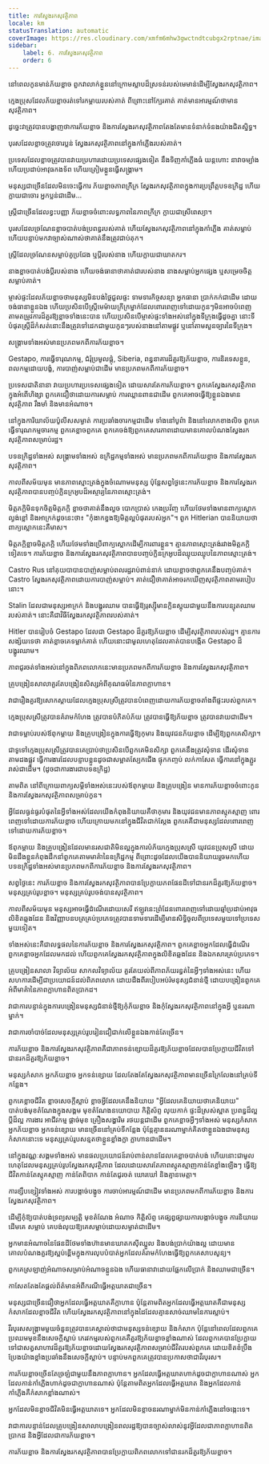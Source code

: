 ```yaml
---
title: ការស្វែងរកសុវត្ថិភាព
locale: km
statusTranslation: automatic
coverImage: https://res.cloudinary.com/xmfm6mhw3gwctndtcubgx2rptnae/image/upload/v1740337243/small_cover_educacion_fundamental_a051170f1c.webp
sidebar:
    label: 6. ការស្វែងរកសុវត្ថិភាព
    order: 6
---
```

នៅពេលកូនមាន់ភ័យខ្លាច ពួកវាលាក់ខ្លួននៅក្រោមស្លាបដ៏ស្រទន់របស់មេមាន់ដើម្បីស្វែងរកសុវត្ថិភាព។

ក្មេងប្រុសដែលភ័យខ្លាចរត់ទៅរកម្ដាយរបស់គាត់ ពីព្រោះនៅក្បែរគាត់ គាត់មានអារម្មណ៍ថាមានសុវត្ថិភាព។

ដូច្នេះវាត្រូវបានបង្ហាញថាការភ័យខ្លាច និងការស្វែងរកសុវត្ថិភាពតែងតែមានទំនាក់ទំនងយ៉ាងជិតស្និទ្ធ។

បុរសដែលខ្លាចត្រូវចោរប្លន់ ស្វែងរកសុវត្ថិភាពនៅក្នុងកាំភ្លើងរបស់គាត់។

ប្រទេសដែលខ្លាចត្រូវបានវាយប្រហារដោយប្រទេសផ្សេងទៀត នឹងទិញកាំភ្លើងធំ យន្តហោះ នាវាចម្បាំង ហើយប្រដាប់អាវុធកងទ័ព ហើយត្រៀមខ្លួនធ្វើសង្គ្រាម។

មនុស្សជាច្រើនដែលមិនចេះធ្វើការ ភ័យខ្លាចភាពក្រីក្រ ស្វែងរកសុវត្ថិភាពក្នុងការប្រព្រឹត្តបទឧក្រិដ្ឋ ហើយក្លាយជាចោរ អ្នកប្លន់ជាដើម...

ស្ត្រីជាច្រើនដែលខ្វះបញ្ញា ភ័យខ្លាចចំពោះលទ្ធភាពនៃភាពក្រីក្រ ក្លាយជាស្រីពេស្យា។

បុរសដែលច្រណែនខ្លាចបាត់បង់ប្រពន្ធរបស់គាត់ ហើយស្វែងរកសុវត្ថិភាពនៅក្នុងកាំភ្លើង គាត់សម្លាប់ ហើយបន្ទាប់មកវាច្បាស់ណាស់ថាគាត់នឹងត្រូវជាប់គុក។

ស្ត្រីដែលច្រណែនសម្លាប់គូប្រជែង ឬប្តីរបស់នាង ហើយក្លាយជាឃាតករ។

នាងខ្លាចបាត់បង់ប្តីរបស់នាង ហើយចង់ធានាថាគាត់ជារបស់នាង នាងសម្លាប់អ្នកផ្សេង ឬសម្រេចចិត្តសម្លាប់គាត់។

ម្ចាស់ផ្ទះដែលភ័យខ្លាចថាមនុស្សមិនបង់ថ្លៃជួលផ្ទះ ទាមទារកិច្ចសន្យា អ្នកធានា ប្រាក់កក់ជាដើម ដោយចង់ធានាខ្លួនឯង ហើយប្រសិនបើស្ត្រីមេម៉ាយក្រីក្រម្នាក់ដែលពោរពេញទៅដោយកូនៗមិនអាចបំពេញតាមតម្រូវការដ៏គួរឱ្យខ្លាចទាំងនេះបាន ហើយប្រសិនបើម្ចាស់ផ្ទះទាំងអស់នៅក្នុងទីក្រុងធ្វើដូចគ្នា នោះទីបំផុតស្ត្រីដ៏កំសត់នោះនឹងត្រូវទៅដេកជាមួយកូនៗរបស់នាងនៅតាមផ្លូវ ឬនៅតាមសួនច្បារនៃទីក្រុង។

សង្គ្រាមទាំងអស់មានប្រភពមកពីការភ័យខ្លាច។

Gestapo, ការធ្វើទារុណកម្ម, ជំរុំប្រមូលផ្តុំ, Siberia, ពន្ធនាគារដ៏គួរឱ្យភ័យខ្លាច, ការនិរទេសខ្លួន, ពលកម្មដោយបង្ខំ, ការបាញ់សម្លាប់ជាដើម មានប្រភពមកពីការភ័យខ្លាច។

ប្រទេសជាតិនានា វាយប្រហារប្រទេសផ្សេងទៀត ដោយសារតែការភ័យខ្លាច។ ពួកគេស្វែងរកសុវត្ថិភាពក្នុងអំពើហិង្សា ពួកគេជឿថាដោយការសម្លាប់ ការឈ្លានពានជាដើម ពួកគេអាចធ្វើឱ្យខ្លួនឯងមានសុវត្ថិភាព រឹងមាំ និងមានអំណាច។

នៅក្នុងការិយាល័យប៉ូលីសសម្ងាត់ ការប្រឆាំងចារកម្មជាដើម ទាំងនៅបូព៌ា និងនៅលោកខាងលិច ពួកគេធ្វើទារុណកម្មចារកម្ម ពួកគេខ្លាចពួកគេ ពួកគេចង់ឱ្យពួកគេសារភាពដោយមានគោលបំណងស្វែងរកសុវត្ថិភាពសម្រាប់រដ្ឋ។

បទឧក្រិដ្ឋទាំងអស់ សង្គ្រាមទាំងអស់ ឧក្រិដ្ឋកម្មទាំងអស់ មានប្រភពមកពីការភ័យខ្លាច និងការស្វែងរកសុវត្ថិភាព។

កាលពីសម័យមុន មានភាពស្មោះត្រង់ក្នុងចំណោមមនុស្ស ប៉ុន្តែសព្វថ្ងៃនេះការភ័យខ្លាច និងការស្វែងរកសុវត្ថិភាពបានបញ្ចប់ក្លិនក្រអូបដ៏អស្ចារ្យនៃភាពស្មោះត្រង់។

មិត្តភក្តិមិនទុកចិត្តមិត្តភក្តិ ខ្លាចថាគាត់នឹងលួច បោកប្រាស់ កេងប្រវ័ញ្ច ហើយថែមទាំងមានពាក្យស្លោកល្ងង់ខ្លៅ និងអាក្រក់ដូចនេះថា៖ "កុំងាកខ្នងឱ្យមិត្តល្អបំផុតរបស់អ្នក"។ ពួក Hitlerian បាននិយាយថាពាក្យស្លោកនេះគឺមាស។

មិត្តភក្តិខ្លាចមិត្តភក្តិ ហើយថែមទាំងប្រើពាក្យស្លោកដើម្បីការពារខ្លួន។ គ្មានភាពស្មោះត្រង់រវាងមិត្តភក្តិទៀតទេ។ ការភ័យខ្លាច និងការស្វែងរកសុវត្ថិភាពបានបញ្ចប់ក្លិនក្រអូបដ៏ឈ្ងុយឈ្ងុបនៃភាពស្មោះត្រង់។

Castro Rus នៅគុយបាបានបាញ់សម្លាប់ពលរដ្ឋរាប់ពាន់នាក់ ដោយខ្លាចថាពួកគេនឹងបញ្ចប់គាត់។ Castro ស្វែងរកសុវត្ថិភាពដោយការបាញ់សម្លាប់។ គាត់ជឿថាគាត់អាចរកឃើញសុវត្ថិភាពតាមរបៀបនោះ។

Stalin ដែលជាមនុស្សអាក្រក់ និងបង្ហូរឈាម បានធ្វើឱ្យរុស្ស៊ីមានក្លិនស្អុយជាមួយនឹងការបន្សុតឈាមរបស់គាត់។ នោះគឺជាវិធីស្វែងរកសុវត្ថិភាពរបស់គាត់។

Hitler បានរៀបចំ Gestapo ដែលជា Gestapo ដ៏គួរឱ្យភ័យខ្លាច ដើម្បីសុវត្ថិភាពរបស់រដ្ឋ។ គ្មានការសង្ស័យទេថា គាត់ខ្លាចគេទម្លាក់គាត់ ហើយនោះជាមូលហេតុដែលគាត់បានបង្កើត Gestapo ដ៏បង្ហូរឈាម។

ភាពជូរចត់ទាំងអស់នៅក្នុងពិភពលោកនេះមានប្រភពមកពីការភ័យខ្លាច និងការស្វែងរកសុវត្ថិភាព។

គ្រូបង្រៀនសាលាគួរតែបង្រៀនសិស្សអំពីគុណធម៌នៃភាពក្លាហាន។

វាជារឿងគួរឱ្យសោកស្តាយដែលក្មេងប្រុសស្រីត្រូវបានបំពេញដោយការភ័យខ្លាចតាំងពីផ្ទះរបស់ពួកគេ។

ក្មេងប្រុសស្រីត្រូវបានគំរាមកំហែង ត្រូវបានបំភិតបំភ័យ ត្រូវបានធ្វើឱ្យភ័យខ្លាច ត្រូវបានវាយជាដើម។

វាជាទម្លាប់របស់ឪពុកម្តាយ និងគ្រូបង្រៀនក្នុងការធ្វើឱ្យកុមារ និងយុវជនភ័យខ្លាច ដើម្បីឱ្យពួកគេសិក្សា។

ជាទូទៅក្មេងប្រុសស្រីត្រូវបានគេប្រាប់ថាប្រសិនបើពួកគេមិនសិក្សា ពួកគេនឹងត្រូវសុំទាន ដើរសុំទានតាមដងផ្លូវ ធ្វើការងារដែលបន្ទាបខ្លួនដូចជាសម្អាតស្បែកជើង ផ្ទុកកញ្ចប់ លក់កាសែត ធ្វើការនៅក្នុងភ្ជួររាស់ជាដើម។ (ដូចជាការងារជាបទឧក្រិដ្ឋ)

តាមពិត នៅពីក្រោយពាក្យសម្ដីទាំងអស់នេះរបស់ឪពុកម្ដាយ និងគ្រូបង្រៀន មានការភ័យខ្លាចចំពោះកូន និងការស្វែងរកសុវត្ថិភាពសម្រាប់កូន។

អ្វីដែលធ្ងន់ធ្ងរបំផុតនៃអ្វីទាំងអស់ដែលយើងកំពុងនិយាយគឺថាកុមារ និងយុវជនមានភាពស្មុគស្មាញ ពោរពេញទៅដោយការភ័យខ្លាច ហើយក្រោយមកនៅក្នុងជីវិតជាក់ស្តែង ពួកគេគឺជាមនុស្សដែលពោរពេញទៅដោយការភ័យខ្លាច។

ឪពុកម្តាយ និងគ្រូបង្រៀនដែលមានរសជាតិមិនល្អក្នុងការបំភ័យក្មេងប្រុសស្រី យុវជនប្រុសស្រី ដោយមិនដឹងខ្លួនកំពុងដឹកនាំពួកគេតាមមាគ៌ានៃឧក្រិដ្ឋកម្ម ពីព្រោះដូចដែលយើងបាននិយាយរួចមកហើយ បទឧក្រិដ្ឋទាំងអស់មានប្រភពមកពីការភ័យខ្លាច និងការស្វែងរកសុវត្ថិភាព។

សព្វថ្ងៃនេះ ការភ័យខ្លាច និងការស្វែងរកសុវត្ថិភាពបានប្រែក្លាយភពផែនដីទៅជានរកដ៏គួរឱ្យភ័យខ្លាច។ មនុស្សគ្រប់រូបខ្លាច។ មនុស្សគ្រប់រូបចង់បានសុវត្ថិភាព។

កាលពីសម័យមុន មនុស្សអាចធ្វើដំណើរដោយសេរី ឥឡូវនេះព្រំដែនពោរពេញទៅដោយឆ្មាំប្រដាប់អាវុធ លិខិតឆ្លងដែន និងវិញ្ញាបនបត្រគ្រប់ប្រភេទត្រូវបានទាមទារដើម្បីមានសិទ្ធិចូលពីប្រទេសមួយទៅប្រទេសមួយទៀត។

ទាំងអស់នេះគឺជាលទ្ធផលនៃការភ័យខ្លាច និងការស្វែងរកសុវត្ថិភាព។ ពួកគេខ្លាចអ្នកដែលធ្វើដំណើរ ពួកគេខ្លាចអ្នកដែលមកដល់ ហើយពួកគេស្វែងរកសុវត្ថិភាពក្នុងលិខិតឆ្លងដែន និងឯកសារគ្រប់ប្រភេទ។

គ្រូបង្រៀនសាលា វិទ្យាល័យ សាកលវិទ្យាល័យ គួរតែយល់ពីភាពភ័យរន្ធត់នៃអ្វីៗទាំងអស់នេះ ហើយសហការដើម្បីជាប្រយោជន៍ដល់ពិភពលោក ដោយដឹងពីរបៀបអប់រំមនុស្សជំនាន់ថ្មី ដោយបង្រៀនពួកគេអំពីមាគ៌ានៃភាពក្លាហានពិតប្រាកដ។

វាជាការបន្ទាន់ក្នុងការបង្រៀនមនុស្សជំនាន់ថ្មីឱ្យកុំភ័យខ្លាច និងកុំស្វែងរកសុវត្ថិភាពនៅក្នុងអ្វី ឬនរណាម្នាក់។

វាជាការចាំបាច់ដែលមនុស្សគ្រប់រូបរៀនជឿជាក់លើខ្លួនឯងកាន់តែច្រើន។

ការភ័យខ្លាច និងការស្វែងរកសុវត្ថិភាពគឺជាភាពទន់ខ្សោយដ៏គួរឱ្យភ័យខ្លាចដែលបានប្រែក្លាយជីវិតទៅជានរកដ៏គួរឱ្យភ័យខ្លាច។

មនុស្សកំសាក អ្នកភ័យខ្លាច អ្នកទន់ខ្សោយ ដែលតែងតែស្វែងរកសុវត្ថិភាពមានច្រើនក្រៃលែងនៅគ្រប់ទីកន្លែង។

ពួកគេខ្លាចជីវិត ខ្លាចសេចក្តីស្លាប់ ខ្លាចអ្វីដែលគេនឹងនិយាយ "អ្វីដែលគេនិយាយថាគេនិយាយ" បាត់បង់មុខតំណែងក្នុងសង្គម មុខតំណែងនយោបាយ កិតិ្តស័ព្ទ លុយកាក់ ផ្ទះដ៏ស្រស់ស្អាត ប្រពន្ធដ៏ល្អ ប្តីដ៏ល្អ ការងារ អាជីវកម្ម ផ្តាច់មុខ គ្រឿងសង្ហារិម រថយន្តជាដើម ពួកគេខ្លាចអ្វីៗទាំងអស់ មនុស្សកំសាក អ្នកភ័យខ្លាច អ្នកទន់ខ្សោយ មានច្រើននៅគ្រប់ទីកន្លែង ប៉ុន្តែគ្មាននរណាម្នាក់គិតថាខ្លួនឯងជាមនុស្សកំសាកនោះទេ មនុស្សគ្រប់រូបសន្មតថាខ្លួនខ្លាំងក្លា ក្លាហានជាដើម។

នៅក្នុងវណ្ណៈសង្គមទាំងអស់ មានផលប្រយោជន៍រាប់ពាន់លានដែលគេខ្លាចបាត់បង់ ហើយនោះជាមូលហេតុដែលមនុស្សគ្រប់រូបស្វែងរកសុវត្ថិភាព ដែលដោយសារតែភាពស្មុគស្មាញកាន់តែខ្លាំងឡើងៗ ធ្វើឱ្យជីវិតកាន់តែស្មុគស្មាញ កាន់តែពិបាក កាន់តែជូរចត់ ឃោរឃៅ និងគ្មានមេត្តា។

ការខ្សឹបខ្សៀវទាំងអស់ ការបង្កាច់បង្ខូច ការចាប់អារម្មណ៍ជាដើម មានប្រភពមកពីការភ័យខ្លាច និងការស្វែងរកសុវត្ថិភាព។

ដើម្បីកុំឱ្យបាត់បង់ទ្រព្យសម្បត្តិ មុខតំណែង អំណាច កិត្ដិស័ព្ទ គេផ្សព្វផ្សាយការបង្កាច់បង្ខូច ការនិយាយដើមគេ សម្លាប់ គេបង់លុយឱ្យគេសម្លាប់ដោយសម្ងាត់ជាដើម។

អ្នកមានអំណាចនៃផែនដីថែមទាំងហ៊ានមានឃាតកស៊ីឈ្នួល និងបង់ប្រាក់យ៉ាងល្អ ដោយមានគោលបំណងគួរឱ្យស្អប់ខ្ពើមក្នុងការលុបបំបាត់អ្នកដែលគំរាមកំហែងធ្វើឱ្យពួកគេសាបសូន្យ។

ពួកគេស្រឡាញ់អំណាចសម្រាប់អំណាចខ្លួនឯង ហើយធានាវាដោយផ្អែកលើប្រាក់ និងឈាមជាច្រើន។

កាសែតតែងតែផ្តល់ព័ត៌មានអំពីករណីធ្វើអត្តឃាតជាច្រើន។

មនុស្សជាច្រើនជឿថាអ្នកដែលធ្វើអត្តឃាតគឺក្លាហាន ប៉ុន្តែតាមពិតអ្នកដែលធ្វើអត្តឃាតគឺជាមនុស្សកំសាកដែលខ្លាចជីវិត ហើយស្វែងរកសុវត្ថិភាពនៅក្នុងដៃដែលគ្មានសាច់ឈាមនៃការស្លាប់។

វីរបុរសសង្គ្រាមមួយចំនួនត្រូវបានគេស្គាល់ថាជាមនុស្សទន់ខ្សោយ និងកំសាក ប៉ុន្តែនៅពេលដែលពួកគេប្រឈមមុខនឹងសេចក្តីស្លាប់ ភេរវកម្មរបស់ពួកគេគឺគួរឱ្យភ័យខ្លាចខ្លាំងណាស់ ដែលពួកគេបានប្រែក្លាយទៅជាសត្វសាហាវដ៏គួរឱ្យភ័យខ្លាចដោយស្វែងរកសុវត្ថិភាពសម្រាប់ជីវិតរបស់ពួកគេ ដោយខិតខំប្រឹងប្រែងយ៉ាងខ្លាំងប្រឆាំងនឹងសេចក្តីស្លាប់។ បន្ទាប់មកពួកគេត្រូវបានប្រកាសថាជាវីរបុរស។

ការភ័យខ្លាចច្រើនតែច្រឡំជាមួយនឹងភាពក្លាហាន។ អ្នកដែលធ្វើអត្តឃាតហាក់ដូចជាក្លាហានណាស់ អ្នកដែលកាន់កាំភ្លើងហាក់ដូចជាក្លាហានណាស់ ប៉ុន្តែតាមពិតអ្នកដែលធ្វើអត្តឃាត និងអ្នកដែលកាន់កាំភ្លើងគឺកំសាកខ្លាំងណាស់។

អ្នកដែលមិនខ្លាចជីវិតមិនធ្វើអត្តឃាតទេ។ អ្នកដែលមិនខ្លាចនរណាម្នាក់មិនកាន់កាំភ្លើងនៅចង្កេះទេ។

វាជាការបន្ទាន់ដែលគ្រូបង្រៀនសាលាបង្រៀនពលរដ្ឋឱ្យបានច្បាស់លាស់នូវអ្វីដែលជាភាពក្លាហានពិតប្រាកដ និងអ្វីដែលជាការភ័យខ្លាច។

ការភ័យខ្លាច និងការស្វែងរកសុវត្ថិភាពបានប្រែក្លាយពិភពលោកទៅជានរកដ៏គួរឱ្យភ័យខ្លាច។

